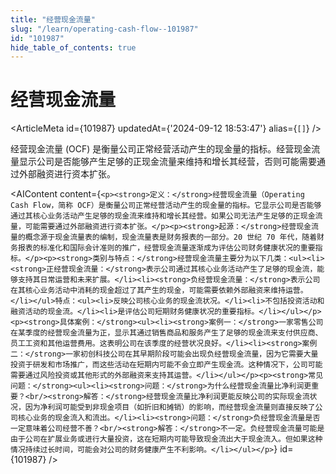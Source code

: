 ```yaml
---
title: "经营现金流量"
slug: "/learn/operating-cash-flow--101987"
id: "101987"
hide_table_of_contents: true
---
```



# 经营现金流量

<ArticleMeta id={101987} updatedAt={'2024-09-12 18:53:47'} alias={`[]`} />
<div className='border-solid border-b border-t-0 my-4 border-[var(--ifm-color-gray-300)]' />

经营现金流量 (OCF) 是衡量公司正常经营活动产生的现金量的指标。经营现金流量显示公司是否能够产生足够的正现金流量来维持和增长其经营，否则可能需要通过外部融资进行资本扩张。

<AIContent content={`<p><strong>定义：</strong>经营现金流量（Operating Cash Flow，简称 OCF）是衡量公司正常经营活动产生的现金量的指标。它显示公司是否能够通过其核心业务活动产生足够的现金流来维持和增长其经营。如果公司无法产生足够的正现金流量，可能需要通过外部融资进行资本扩张。</p><p><strong>起源：</strong>经营现金流量的概念源于现金流量表的编制，现金流量表是财务报表的一部分。20 世纪 70 年代，随着财务报表的标准化和国际会计准则的推广，经营现金流量逐渐成为评估公司财务健康状况的重要指标。</p><p><strong>类别与特点：</strong>经营现金流量主要分为以下几类：<ul><li><strong>正经营现金流量：</strong>表示公司通过其核心业务活动产生了足够的现金流，能够支持其日常运营和未来扩展。</li><li><strong>负经营现金流量：</strong>表示公司在其核心业务活动中消耗的现金超过了其产生的现金，可能需要依赖外部融资来维持运营。</li></ul>特点：<ul><li>反映公司核心业务的现金流状况。</li><li>不包括投资活动和融资活动的现金流。</li><li>是评估公司短期财务健康状况的重要指标。</li></ul></p><p><strong>具体案例：</strong><ul><li><strong>案例一：</strong>一家零售公司在某季度的经营现金流量为正，显示其通过销售商品和服务产生了足够的现金流来支付供应商、员工工资和其他运营费用。这表明公司在该季度的经营状况良好。</li><li><strong>案例二：</strong>一家初创科技公司在其早期阶段可能会出现负经营现金流量，因为它需要大量投资于研发和市场推广，而这些活动在短期内可能不会立即产生现金流。这种情况下，公司可能需要通过风险投资或其他形式的外部融资来支持其运营。</li></ul></p><p><strong>常见问题：</strong><ul><li><strong>问题：</strong>为什么经营现金流量比净利润更重要？<br/><strong>解答：</strong>经营现金流量比净利润更能反映公司的实际现金流状况，因为净利润可能受到非现金项目（如折旧和摊销）的影响，而经营现金流量则直接反映了公司核心业务的现金流入和流出。</li><li><strong>问题：</strong>负经营现金流量是否一定意味着公司经营不善？<br/><strong>解答：</strong>不一定。负经营现金流量可能是由于公司在扩展业务或进行大量投资，这在短期内可能导致现金流出大于现金流入。但如果这种情况持续过长时间，可能会对公司的财务健康产生不利影响。</li></ul></p>`} id={101987} />
